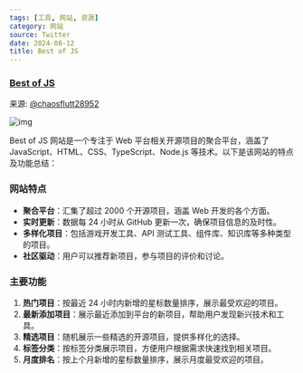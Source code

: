 ```yaml
---
tags: [工具, 网站, 资源]
category: 网站
source: Twitter
date: 2024-08-12
title: Best of JS
---
```


### [Best of JS](https://bestofjs.org/)

来源: [@chaosflutt28952](https://x.com/chaosflutt28952/status/1813006185437798858)

![img](/sections/2024-08/029.png)

Best of JS 网站是一个专注于 Web 平台相关开源项目的聚合平台，涵盖了 JavaScript、HTML、CSS、TypeScript、Node.js 等技术。以下是该网站的特点及功能总结：

### 网站特点

-   **聚合平台**：汇集了超过 2000 个开源项目，涵盖 Web 开发的各个方面。
-   **实时更新**：数据每 24 小时从 GitHub 更新一次，确保项目信息的及时性。
-   **多样化项目**：包括游戏开发工具、API 测试工具、组件库、知识库等多种类型的项目。
-   **社区驱动**：用户可以推荐新项目，参与项目的评价和讨论。

### 主要功能

1. **热门项目**：按最近 24 小时内新增的星标数量排序，展示最受欢迎的项目。
2. **最新添加项目**：展示最近添加到平台的新项目，帮助用户发现新兴技术和工具。
3. **精选项目**：随机展示一些精选的开源项目，提供多样化的选择。
4. **标签分类**：按标签分类展示项目，方便用户根据需求快速找到相关项目。
5. **月度排名**：按上个月新增的星标数量排序，展示月度最受欢迎的项目。
